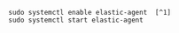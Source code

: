 

<InstallTip />

```shell
sudo systemctl enable elastic-agent  [^1]
sudo systemctl start elastic-agent
```
[^1]: The DEB package includes a service unit for Linux systems with systemd. On
these systems, you can manage ((agent)) by using the usual systemd commands. If
you don't have systemd, run `sudo service elastic-agent start`.
